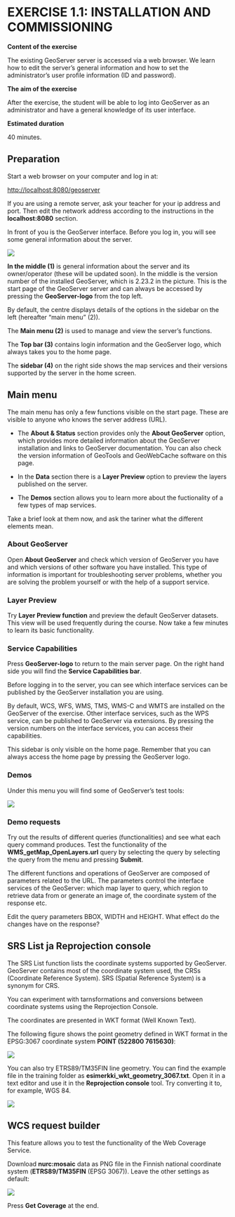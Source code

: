 # EXERCISE 1.1: INSTALLATION AND COMMISSIONING

**Content of the exercise**

The existing GeoServer server is accessed via a web browser. We learn how to edit the server's general information and how to set the administrator's user profile information (ID and password).

**The aim of the exercise**

After the exercise, the student will be able to log into GeoServer as an administrator and have a general knowledge of its user interface.

**Estimated duration**

40 minutes.

## **Preparation**

Start a web browser on your computer and log in at:

::: note-box
<http://localhost:8080/geoserver>
:::

If you are using a remote server, ask your teacher for your ip address and port. Then edit the network address according to the instructions in the **localhost:8080** section.

In front of you is the GeoServer interface. Before you log in, you will see some general information about the server.

![](img/harjoitus_1/image1.2.png)

**In the middle (1)** is general information about the server and its owner/operator (these will be updated soon). In the middle is the version number of the installed GeoServer, which is 2.23.2 in the picture. This is the start page of the GeoServer server and can always be accessed by pressing the **GeoServer-logo** from the top left.

By default, the centre displays details of the options in the sidebar on the left (hereafter "main menu" (2)).

The **Main menu (2)** is used to manage and view the server's functions.

The **Top bar (3)** contains login information and the GeoServer logo, which always takes you to the home page.

The **sidebar (4)** on the right side shows the map services and their versions supported by the server in the home screen.

## **Main menu**

The main menu has only a few functions visible on the start page. These are visible to anyone who knows the server address (URL).

-   The **About & Status** section provides only the **About GeoServer** option, which provides more detailed information about the GeoServer installation and links to GeoServer documentation. You can also check the version information of GeoTools and GeoWebCache software on this page.

-   In the **Data** section there is a **Layer Preview** option to preview the layers published on the server.

-   The **Demos** section allows you to learn more about the fuctionality of a few types of map services.

Take a brief look at them now, and ask the tariner what the different elements mean.

### **About GeoServer**

Open **About GeoServer** and check which version of GeoServer you have and which versions of other software you have installed. This type of information is important for troubleshooting server problems, whether you are solving the problem yourself or with the help of a support service.

### **Layer Preview**

Try **Layer Preview function** and preview the default GeoServer datasets. This view will be used frequently during the course. Now take a few minutes to learn its basic functionality.

### **Service Capabilities**

Press **GeoServer-logo** to return to the main server page. On the right hand side you will find the **Service Capabilities bar**.

Before logging in to the server, you can see which interface services can be published by the GeoServer installation you are using.

By default, WCS, WFS, WMS, TMS, WMS-C and WMTS are installed on the GeoServer of the exercise. Other interface services, such as the WPS service, can be published to GeoServer via extensions. By pressing the version numbers on the interface services, you can access their capabilities.

This sidebar is only visible on the home page. Remember that you can always access the home page by pressing the GeoServer logo.

### **Demos**

Under this menu you will find some of GeoServer's test tools:\

![](img/harjoitus_1/image2.png)

### **Demo requests**

Try out the results of different queries (functionalities) and see what each query command produces. Test the functionality of the **WMS_getMap_OpenLayers.url** query by selecting the query by selecting the query from the menu and pressing **Submit**.

The different functions and operations of GeoServer are composed of parameters related to the URL. The parameters control the interface services of the GeoServer: which map layer to query, which region to retrieve data from or generate an image of, the coordinate system of the response etc.

Edit the query parameters BBOX, WIDTH and HEIGHT. What effect do the changes have on the response?

## **SRS List ja Reprojection console**

The SRS List function lists the coordinate systems supported by GeoServer. GeoServer contains most of the coordinate system used, the CRSs (Coordinate Reference System). SRS (Spatial Reference System) is a synonym for CRS.

You can experiment with tarnsformations and conversions between coordinate systems using the Reprojection Console.

The coordinates are presented in WKT format (Well Known Text).

The following figure shows the point geometry defined in WKT format in the EPSG:3067 coordinate system **POINT (522800 7615630)**:

![](img/harjoitus_1/image3.png)

You can also try ETRS89/TM35FIN line geometry. You can find the example file in the training folder as **esimerkki_wkt_geometry_3067.txt**. Open it in a text editor and use it in the **Reprojection console** tool. Try converting it to, for example, WGS 84.

![](img/harjoitus_1/image4.png)

## **WCS request builder**

This feature allows you to test the functionality of the Web Coverage Service.

Download **nurc:mosaic** data as PNG file in the Finnish national coordinate system (**ETRS89/TM35FIN** (EPSG 3067)). Leave the other settings as default:

![](img/harjoitus_1/image5.png)

Press **Get Coverage** at the end.
